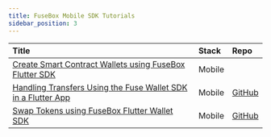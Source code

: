 ```yaml
---
title: FuseBox Mobile SDK Tutorials
sidebar_position: 3
---
```


| Title                                                                                              | Stack          | Repo                                                                                                                          |
| :------------------------------------------------------------------------------------------------- | :------------- | :---------------------------------------------------------------------------------------------------------------------------- |
| [Create Smart Contract Wallets using FuseBox Flutter SDK](mobile-app-guide)             | Mobile         |                                                                                                                               |
| [Handling Transfers Using the Fuse Wallet SDK in a Flutter App](mobile-guide-transfers) | Mobile         | [GitHub](https://github.com/fuseio/examples/blob/flutter-demo-app/fusebox_mobile_app/lib/main.dart)                           |
| [Swap Tokens using FuseBox Flutter Wallet SDK](mobile-swap-tokens-guide)                | Mobile         | [GitHub](https://github.com/fuseio/examples/blob/flutter-swap-tokens-app/swap_token_app/lib/main.dart)                        |
